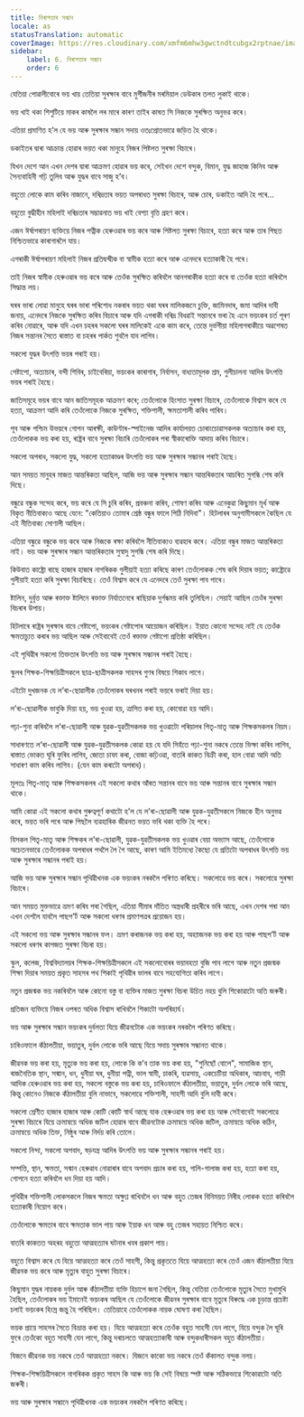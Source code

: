 ```yaml
---
title: নিৰাপত্তাৰ সন্ধান
locale: as
statusTranslation: automatic
coverImage: https://res.cloudinary.com/xmfm6mhw3gwctndtcubgx2rptnae/image/upload/v1740337243/small_cover_educacion_fundamental_a051170f1c.webp
sidebar:
    label: 6. নিৰাপত্তাৰ সন্ধান
    order: 6
---
```

যেতিয়া পোৱালীবোৰে ভয় খায় তেতিয়া সুৰক্ষাৰ বাবে মুৰ্গীজনীৰ মৰমিয়াল ডেউকাৰ তলত লুকাই থাকে।

ভয় খাই থকা শিশুটিয়ে মাকৰ কাষলৈ লৰ মাৰে কাৰণ তাইৰ কাষত সি নিজকে সুৰক্ষিত অনুভৱ কৰে।

এতিয়া প্ৰমাণিত হ’ল যে ভয় আৰু সুৰক্ষাৰ সন্ধান সদায় ওতঃপ্ৰোতভাৱে জড়িত হৈ থাকে।

ডকাইতৰ দ্বাৰা আক্ৰান্ত হোৱাৰ ভয়ত থকা মানুহে নিজৰ পিষ্টলত সুৰক্ষা বিচাৰে।

যিখন দেশে আন এখন দেশৰ দ্বাৰা আক্ৰমণ হোৱাৰ ভয় কৰে, সেইখন দেশে বন্দুক, বিমান, যুদ্ধ জাহাজ কিনিব আৰু সৈন্যবাহিনী গঢ়ি তুলিব আৰু যুদ্ধৰ বাবে সাজু হ’ব।

বহুতো লোকে কাম কৰিব নাজানে, দৰিদ্ৰতাৰ ভয়ত অপৰাধত সুৰক্ষা বিচাৰে, আৰু চোৰ, ডকাইত আদি হৈ পৰে...

বহুতো বুদ্ধীহীন মহিলাই দৰিদ্ৰতাৰ সম্ভাৱনাত ভয় খাই বেশ্যা বৃত্তি গ্ৰহণ কৰে।

এজন ঈৰ্ষাপৰায়ণ ব্যক্তিয়ে নিজৰ পত্নীক হেৰুওৱাৰ ভয় কৰে আৰু পিষ্টলত সুৰক্ষা বিচাৰে, হত্যা কৰে আৰু তাৰ পিছত নিশ্চিতভাৱে কাৰাগাৰলৈ যায়।

এগৰাকী ঈৰ্ষাপৰায়ণ মহিলাই নিজৰ প্ৰতিদ্বন্দ্বীক বা স্বামীক হত্যা কৰে আৰু এনেদৰে হত্যাকাৰী হৈ পৰে।

তাই নিজৰ স্বামীক হেৰুওৱাৰ ভয় কৰে আৰু তেওঁক সুৰক্ষিত কৰিবলৈ আনগৰাকীক হত্যা কৰে বা তেওঁক হত্যা কৰিবলৈ সিদ্ধান্ত লয়।

ঘৰৰ ভাৰা লোৱা মানুহে ঘৰৰ ভাৰা পৰিশোধ নকৰাৰ ভয়ত থকা ঘৰৰ মালিকজনে চুক্তি, জামিনদাৰ, জমা আদিৰ দাবী জনায়, এনেদৰে নিজকে সুৰক্ষিত কৰিব বিচাৰে আৰু যদি এগৰাকী দৰিদ্ৰ বিধৱাই সন্তানৰে ভৰা হৈ এনে ভয়ংকৰ চৰ্ত পূৰণ কৰিব নোৱাৰে, আৰু যদি এখন চহৰৰ সকলো ঘৰৰ মালিকেই একে কাম কৰে, তেন্তে দুৰ্ভগীয়া মহিলাগৰাকীয়ে অৱশেষত নিজৰ সন্তানৰ সৈতে ৰাস্তাত বা চহৰৰ পাৰ্কত শুবলৈ যাব লাগিব।

সকলো যুদ্ধৰ উৎপত্তি ভয়ৰ পৰাই হয়।

গেষ্টাপো, অত্যাচাৰ, বন্দী শিবিৰ, চাইবেৰিয়া, ভয়ংকৰ কাৰাগাৰ, নিৰ্বাসন, বাধ্যতামূলক শ্ৰম, গুলীচালনা আদিৰ উৎপত্তি ভয়ৰ পৰাই হৈছে।

জাতিসমূহে ভয়ৰ বাবে আন জাতিসমূহক আক্ৰমণ কৰে; তেওঁলোকে হিংসাত সুৰক্ষা বিচাৰে, তেওঁলোকে বিশ্বাস কৰে যে হত্যা, আক্ৰমণ আদি কৰি তেওঁলোকে নিজকে সুৰক্ষিত, শক্তিশালী, ক্ষমতাশালী কৰিব পাৰিব।

পূব আৰু পশ্চিম উভয়ৰে গোপন আৰক্ষী, কাউণ্টাৰ-স্পাইনেজ আদিৰ কাৰ্যালয়ত চোৰাংচোৱাসকলক অত্যাচাৰ কৰা হয়, তেওঁলোকক ভয় কৰা হয়, ৰাষ্ট্ৰৰ বাবে সুৰক্ষা বিচাৰি তেওঁলোকৰ পৰা স্বীকাৰোক্তি আদায় কৰিব বিচাৰে।

সকলো অপৰাধ, সকলো যুদ্ধ, সকলো হত্যাকাণ্ডৰ উৎপত্তি ভয় আৰু সুৰক্ষাৰ সন্ধানৰ পৰাই হৈছে।

আন সময়ত মানুহৰ মাজত আন্তৰিকতা আছিল, আজি ভয় আৰু সুৰক্ষাৰ সন্ধান আন্তৰিকতাৰ আচৰিত সুগন্ধি শেষ কৰি দিছে।

বন্ধুৱে বন্ধুক সন্দেহ কৰে, ভয় কৰে যে সি চুৰি কৰিব, প্ৰবঞ্চনা কৰিব, শোষণ কৰিব আৰু এনেকুৱা কিছুমান মূৰ্খ আৰু বিকৃত নীতিবাক্যও আছে যেনে: "কেতিয়াও তোমাৰ শ্ৰেষ্ঠ বন্ধুৰ ফালে পিঠি নিদিবা"। হিটলাৰৰ অনুগামীসকলে কৈছিল যে এই নীতিবাক্য সোণালী আছিল।

এতিয়া বন্ধুৱে বন্ধুকে ভয় কৰে আৰু নিজকে ৰক্ষা কৰিবলৈ নীতিবাক্যও ব্যৱহাৰ কৰে। এতিয়া বন্ধুৰ মাজত আন্তৰিকতা নাই। ভয় আৰু সুৰক্ষাৰ সন্ধান আন্তৰিকতাৰ সুস্বাদু সুগন্ধি শেষ কৰি দিছে।

কিউবাত কাষ্ট্ৰো ৰাছে হাজাৰ হাজাৰ নাগৰিকক গুলীয়াই হত্যা কৰিছে কাৰণ তেওঁলোকক শেষ কৰি দিয়াৰ ভয়ত; কাষ্ট্ৰোৱে গুলীয়াই হত্যা কৰি সুৰক্ষা বিচাৰিছে। তেওঁ বিশ্বাস কৰে যে এনেদৰে তেওঁ সুৰক্ষা পাব পাৰে।

ষ্টালিন, দুৰ্বৃত্ত আৰু ৰক্তাক্ত ষ্টালিনে ৰক্তাক্ত নিৰ্যাতনেৰে ৰাছিয়াক দুৰ্গন্ধময় কৰি তুলিছিল। সেয়াই আছিল তেওঁৰ সুৰক্ষা বিচৰাৰ উপায়।

হিটলাৰে ৰাষ্ট্ৰৰ সুৰক্ষাৰ বাবে গেষ্টাপো, ভয়ংকৰ গেষ্টাপোৰ আয়োজন কৰিছিল। ইয়াত কোনো সন্দেহ নাই যে তেওঁক ক্ষমতাচ্যুত কৰাৰ ভয় আছিল আৰু সেইবাবেই তেওঁ ৰক্তাক্ত গেষ্টাপো প্ৰতিষ্ঠা কৰিছিল।

এই পৃথিৱীৰ সকলো তিক্ততাৰ উৎপত্তি ভয় আৰু সুৰক্ষাৰ সন্ধানৰ পৰাই হৈছে।

স্কুলৰ শিক্ষক-শিক্ষয়িত্ৰীসকলে ছাত্ৰ-ছাত্ৰীসকলক সাহসৰ গুণৰ বিষয়ে শিকাব লাগে।

এইটো দুখজনক যে ল’ৰা-ছোৱালীক তেওঁলোকৰ ঘৰখনৰ পৰাই ভয়ৰে ভৰাই দিয়া হয়।

ল’ৰা-ছোৱালীক ভাবুকি দিয়া হয়, ভয় খুওৱা হয়, ত্ৰাসিত কৰা হয়, কোবোৱা হয় আদি।

পঢ়া-শুনা কৰিবলৈ ল’ৰা-ছোৱালী আৰু যুৱক-যুৱতীসকলক ভয় খুওৱাটো পৰিয়ালৰ পিতৃ-মাতৃ আৰু শিক্ষকসকলৰ নিয়ম।

সাধাৰণতে ল’ৰা-ছোৱালী আৰু যুৱক-যুৱতীসকলক কোৱা হয় যে যদি সিহঁতে পঢ়া-শুনা নকৰে তেন্তে ভিক্ষা কৰিব লাগিব, ৰাস্তাত ভোকত ঘূৰি ফুৰিব লাগিব, জোতা চাফা কৰা, বোজা কঢ়িওৱা, বাতৰি কাকত বিক্ৰী কৰা, হাল বোৱা আদি অতি সাধাৰণ কাম কৰিব লাগিব। (যেন কাম কৰাটো অপৰাধ)।

মূলতঃ পিতৃ-মাতৃ আৰু শিক্ষকসকলৰ এই সকলো কথাৰ আঁৰত সন্তানৰ বাবে ভয় আৰু সন্তানৰ বাবে সুৰক্ষাৰ সন্ধান থাকে।

আমি কোৱা এই সকলো কথাৰ গুৰুত্বপূৰ্ণ কথাটো হ’ল যে ল’ৰা-ছোৱালী আৰু যুৱক-যুৱতীসকলে নিজকে হীন অনুভৱ কৰে, ভয়ত ভৰি পৰে আৰু পিছলৈ ব্যৱহাৰিক জীৱনত ভয়ত ভৰি থকা ব্যক্তি হৈ পৰে।

যিসকল পিতৃ-মাতৃ আৰু শিক্ষকৰ ল’ৰা-ছোৱালী, যুৱক-যুৱতীসকলক ভয় খুওৱাৰ বেয়া অভ্যাস আছে, তেওঁলোকে অচেতনভাৱে তেওঁলোকক অপৰাধৰ পথলৈ লৈ গৈ আছে, কাৰণ আমি ইতিমধ্যে কৈছো যে প্ৰতিটো অপৰাধৰ উৎপত্তি ভয় আৰু সুৰক্ষাৰ সন্ধানৰ পৰাই হয়।

আজি ভয় আৰু সুৰক্ষাৰ সন্ধান পৃথিৱীখনক এক ভয়ংকৰ নৰকলৈ পৰিণত কৰিছে। সকলোৱে ভয় কৰে। সকলোৱে সুৰক্ষা বিচাৰে।

আন সময়ত মুক্তভাৱে ভ্ৰমণ কৰিব পৰা গৈছিল, এতিয়া সীমাৰ দাঁতিত অস্ত্ৰধাৰী প্ৰহৰীৰে ভৰি আছে, এখন দেশৰ পৰা আন এখন দেশলৈ যাবলৈ পাছপ’ৰ্ট আৰু সকলো ধৰণৰ প্ৰমাণপত্ৰৰ প্ৰয়োজন হয়।

এই সকলো ভয় আৰু সুৰক্ষাৰ সন্ধানৰ ফল। ভ্ৰমণ কৰাজনক ভয় কৰা হয়, অহাাজনক ভয় কৰা হয় আৰু পাছপ’ৰ্ট আৰু সকলো ধৰণৰ কাগজত সুৰক্ষা বিচৰা হয়।

স্কুল, কলেজ, বিশ্ববিদ্যালয়ৰ শিক্ষক-শিক্ষয়িত্ৰীসকলে এই সকলোবোৰৰ ভয়াবহতা বুজি পাব লাগে আৰু নতুন প্ৰজন্মক শিক্ষা দিয়াৰ সময়ত প্ৰকৃত সাহসৰ পথ শিকাই পৃথিৱীৰ ভালৰ বাবে সহযোগিতা কৰিব লাগে।

নতুন প্ৰজন্মক ভয় নকৰিবলৈ আৰু কোনো বস্তু বা ব্যক্তিৰ মাজত সুৰক্ষা বিচৰা উচিত নহয় বুলি শিকোৱাটো অতি জৰুৰী।

প্ৰতিজন ব্যক্তিয়ে নিজৰ ওপৰত অধিক বিশ্বাস ৰাখিবলৈ শিকাটো অপৰিহাৰ্য।

ভয় আৰু সুৰক্ষাৰ সন্ধান ভয়ংকৰ দুৰ্বলতা যিয়ে জীৱনটোক এক ভয়ংকৰ নৰকলৈ পৰিণত কৰিছে।

চাৰিওফালে কঁঠালতীয়া, ভয়াতুৰ, দুৰ্বল লোকে ভৰি আছে যিয়ে সদায় সুৰক্ষাৰ সন্ধানত থাকে।

জীৱনক ভয় কৰা হয়, মৃত্যুক ভয় কৰা হয়, লোকে কি ক’ব তাক ভয় কৰা হয়, "শুনিছোঁ বোলে", সামাজিক স্থান, ৰাজনৈতিক স্থান, সন্মান, ধন, ধুনীয়া ঘৰ, ধুনীয়া পত্নী, ভাল স্বামী, চাকৰি, ব্যৱসায়, একচেটিয়া অধিকাৰ, আচবাব, গাড়ী আদিক হেৰুওৱাৰ ভয় কৰা হয়, সকলো বস্তুকে ভয় কৰা হয়, চাৰিওফালে কঁঠালতীয়া, ভয়াতুৰ, দুৰ্বল লোকে ভৰি আছে, কিন্তু কোনেও নিজকে কঁঠালতীয়া বুলি নাভাবে, সকলোৱে শক্তিশালী, সাহসী আদি বুলি দাবী কৰে।

সকলো শ্ৰেণীত হাজাৰ হাজাৰ আৰু কোটি কোটি স্বাৰ্থ আছে যাক হেৰুওৱাৰ ভয় কৰা হয় আৰু সেইবাবেই সকলোৱে সুৰক্ষা বিচাৰে যিয়ে ক্ৰমান্বয়ে অধিক জটিল হোৱাৰ বাবে জীৱনটোক ক্ৰমান্বয়ে অধিক জটিল, ক্ৰমান্বয়ে অধিক কঠিন, ক্ৰমান্বয়ে অধিক তিক্ত, নিষ্ঠুৰ আৰু নিৰ্দয় কৰি তোলে।

সকলো নিন্দা, সকলো অপবাদ, ষড়যন্ত্ৰ আদিৰ উৎপত্তি ভয় আৰু সুৰক্ষাৰ সন্ধানৰ পৰাই হয়।

সম্পত্তি, স্থান, ক্ষমতা, সন্মান হেৰুৱাব নোৱাৰাৰ বাবে অপবাদ প্ৰচাৰ কৰা হয়, গালি-গালাজ কৰা হয়, হত্যা কৰা হয়, গোপনে হত্যা কৰিবলৈ ধন দিয়া হয় আদি।

পৃথিৱীৰ শক্তিশালী লোকসকলে নিজৰ ক্ষমতা অক্ষুণ্ণ ৰাখিবলৈ ধন আৰু বহুত তেজৰ বিনিময়ত নিৰীহ লোকক হত্যা কৰিবলৈ হত্যাকাৰী নিয়োগ কৰে।

তেওঁলোকে ক্ষমতাৰ বাবে ক্ষমতাক ভাল পায় আৰু ইয়াক ধন আৰু বহু তেজৰ সহায়ত নিশ্চিত কৰে।

বাতৰি কাকতত অহৰহ বহুতো আত্মহত্যাৰ ঘটনাৰ খবৰ প্ৰকাশ পায়।

বহুতে বিশ্বাস কৰে যে যিয়ে আত্মহত্যা কৰে তেওঁ সাহসী, কিন্তু প্ৰকৃততে যিয়ে আত্মহত্যা কৰে তেওঁ এজন কঁঠালতীয়া যিয়ে জীৱনক ভয় কৰে আৰু মৃত্যুৰ বাহুত সুৰক্ষা বিচাৰে।

কিছুমান যুদ্ধৰ নায়কক দুৰ্বল আৰু কঁঠালতীয়া ব্যক্তি হিচাপে জনা গৈছিল, কিন্তু যেতিয়া তেওঁলোকে মৃত্যুৰ সৈতে মুখামুখি হৈছিল, তেওঁলোকৰ ভয় ইমানেই ভয়ংকৰ আছিল যে তেওঁলোকে জীৱনৰ সুৰক্ষাৰ বাবে মৃত্যুৰ বিৰুদ্ধে এক চূড়ান্ত প্ৰচেষ্টা চলাই ভয়ংকৰ হিংস্ৰ জন্তু হৈ পৰিছিল। তেতিয়াহে তেওঁলোকক নায়ক ঘোষণা কৰা হৈছিল।

ভয়ক প্ৰায়ে সাহসৰ সৈতে বিভ্ৰান্ত কৰা হয়। যিয়ে আত্মহত্যা কৰে তেওঁক বহুত সাহসী যেন লাগে, যিয়ে বন্দুক লৈ ঘূৰি ফুৰে তেওঁকো বহুত সাহসী যেন লাগে, কিন্তু দৰাচলতে আত্মহত্যাকাৰী আৰু বন্দুকধাৰীসকল বহুত কঁঠালতীয়া।

যিজনে জীৱনক ভয় নকৰে তেওঁ আত্মহত্যা নকৰে। যিজনে কাকো ভয় নকৰে তেওঁ কঁকালত বন্দুক নলয়।

শিক্ষক-শিক্ষয়িত্ৰীসকলে নাগৰিকক প্ৰকৃত সাহস কি আৰু ভয় কি সেই বিষয়ে স্পষ্ট আৰু সঠিকভাৱে শিকোৱাটো অতি জৰুৰী।

ভয় আৰু সুৰক্ষাৰ সন্ধানে পৃথিৱীখনক এক ভয়ংকৰ নৰকলৈ পৰিণত কৰিছে।


